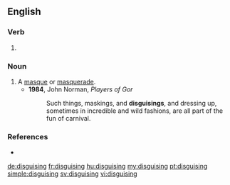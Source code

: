 ==English==
{{Webster 1913}}
===Verb===
{{head|en|present participle}}

# {{present participle of|disguise|lang=en}}
===Noun===
{{en-noun}}

# A [[masque]] or [[masquerade]].
#* '''1984''', John Norman, ''Players of Gor''
#*: Such things, maskings, and '''disguisings''', and dressing up, sometimes in incredible and wild fashions, are all part of the fun of carnival.

===References===
* {{R:Webster 1913|disguising}}

[[de:disguising]]
[[fr:disguising]]
[[hu:disguising]]
[[my:disguising]]
[[pt:disguising]]
[[simple:disguising]]
[[sv:disguising]]
[[vi:disguising]]